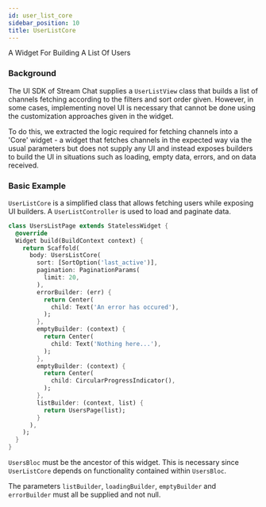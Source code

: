 ```yaml
---
id: user_list_core
sidebar_position: 10
title: UserListCore
---
```


A Widget For Building A List Of Users

### Background

The UI SDK of Stream Chat supplies a `UserListView` class that builds a list of channels fetching
according to the filters and sort order given. However, in some cases, implementing novel UI is necessary
that cannot be done using the customization approaches given in the widget.

To do this, we extracted the logic required for fetching channels into a 'Core' widget - a widget that
fetches channels in the expected way via the usual parameters but does not supply any UI and instead
exposes builders to build the UI in situations such as loading, empty data, errors, and on data received.

### Basic Example

`UserListCore` is a simplified class that allows fetching users while
exposing UI builders.
A `UserListController` is used to load and paginate data.

```dart
class UsersListPage extends StatelessWidget {
  @override
  Widget build(BuildContext context) {
    return Scaffold(
      body: UsersListCore(
        sort: [SortOption('last_active')],
        pagination: PaginationParams(
          limit: 20,
        ),
        errorBuilder: (err) {
          return Center(
            child: Text('An error has occured'),
          );
        },
        emptyBuilder: (context) {
          return Center(
            child: Text('Nothing here...'),
          );
        },
        emptyBuilder: (context) {
          return Center(
            child: CircularProgressIndicator(),
          );
        },
        listBuilder: (context, list) {
          return UsersPage(list);
        }
      ),
    );
  }
}
```

`UsersBloc` must be the ancestor of this widget. This is necessary since
`UserListCore` depends on functionality contained within `UsersBloc`.

The parameters `listBuilder`, `loadingBuilder`, `emptyBuilder` and
`errorBuilder` must all be supplied and not null.

